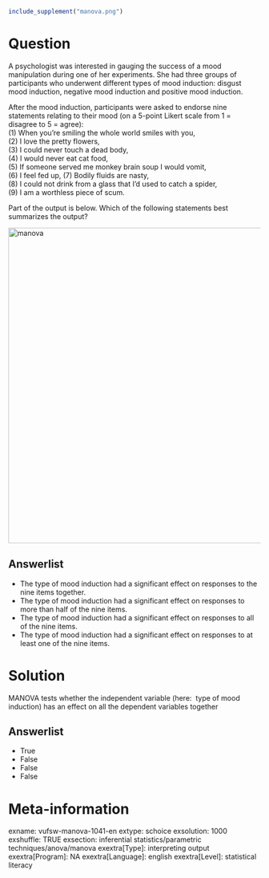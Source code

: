 ```{r, echo = FALSE, results = "hide"}
include_supplement("manova.png")
```

Question
========
A psychologist was interested in gauging the success of a mood
manipulation during one of her experiments. She had three groups of
participants who underwent different types of mood induction: disgust
mood induction, negative mood induction and positive mood induction.  
  
After the mood induction, participants were asked to endorse nine
statements relating to their mood (on a 5-point Likert scale from 1 =
disagree to 5 = agree):  
(1) When you're smiling the whole world smiles with you,  
(2) I love the pretty flowers,  
(3) I could never touch a dead body,  
(4) I would never eat cat food,  
(5) If someone served me monkey brain soup I would vomit,  
(6) I feel fed up, (7) Bodily fluids are nasty,  
(8) I could not drink from a glass that I'd used to catch a spider,  
(9) I am a worthless piece of scum.  
  
Part of the output is below. Which of the following statements best
summarizes the output?  
  
<img src="manova.png" class="fr-fic fr-dii tvcss_2 tvcss_3" width="629"
alt="manova" />

Answerlist
----------
* The type of mood induction had a significant effect on responses to the
  nine items together.
* The type of mood induction had a significant effect on responses to more
  than half of the nine items.
* The type of mood induction had a significant effect on responses to all
  of the nine items.
* The type of mood induction had a significant effect on responses to at
  least one of the nine items.

Solution
========





MANOVA tests whether the independent variable (here:  type of mood
induction) has an effect on all the dependent variables together




Answerlist
----------
* True
* False
* False
* False

Meta-information
================
exname: vufsw-manova-1041-en
extype: schoice
exsolution: 1000
exshuffle: TRUE
exsection: inferential statistics/parametric techniques/anova/manova
exextra[Type]: interpreting output
exextra[Program]: NA
exextra[Language]: english
exextra[Level]: statistical literacy

